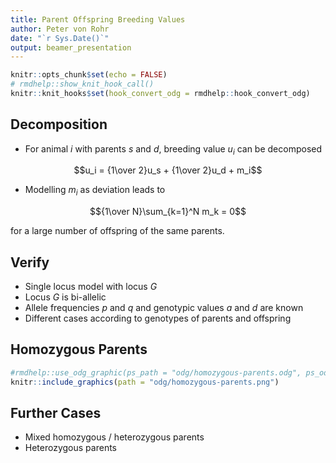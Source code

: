 ```yaml
---
title: Parent Offspring Breeding Values
author: Peter von Rohr
date: "`r Sys.Date()`"
output: beamer_presentation
---
```


```r
knitr::opts_chunk$set(echo = FALSE)
# rmdhelp::show_knit_hook_call()
knitr::knit_hooks$set(hook_convert_odg = rmdhelp::hook_convert_odg)
```

## Decomposition

* For animal $i$ with parents $s$ and $d$, breeding value $u_i$ can be decomposed 

$$u_i = {1\over 2}u_s + {1\over 2}u_d + m_i$$
 
* Modelling $m_i$ as deviation leads to 

$${1\over N}\sum_{k=1}^N m_k = 0$$

for a large number of offspring of the same parents.
 
## Verify
 
* Single locus model with locus $G$
* Locus $G$ is bi-allelic
* Allele frequencies $p$ and $q$ and genotypic values $a$ and $d$ are known
* Different cases according to genotypes of parents and offspring


## Homozygous Parents

```r
#rmdhelp::use_odg_graphic(ps_path = "odg/homozygous-parents.odg", ps_odg_template = "odg_draw_a4_landscape")
knitr::include_graphics(path = "odg/homozygous-parents.png")
```

  
## Further Cases

* Mixed homozygous / heterozygous parents
* Heterozygous parents